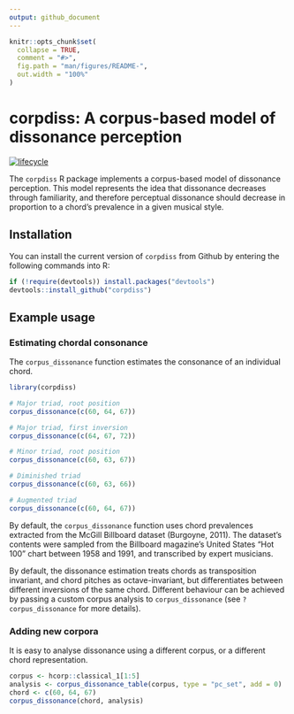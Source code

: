 ```yaml
---
output: github_document
---
```


<!-- README.md is generated from README.Rmd. Please edit that file -->

```r
knitr::opts_chunk$set(
  collapse = TRUE,
  comment = "#>",
  fig.path = "man/figures/README-",
  out.width = "100%"
)
```
# corpdiss: A corpus-based model of dissonance perception

[![lifecycle](https://img.shields.io/badge/lifecycle-experimental-orange.svg)](https://www.tidyverse.org/lifecycle/#experimental)

The `corpdiss` R package implements a corpus-based model of dissonance perception.
This model represents the idea that dissonance decreases through familiarity, 
and therefore perceptual dissonance should decrease in proportion to 
a chord's prevalence in a given musical style.

## Installation

You can install the current version of `corpdiss` from Github by entering
the following commands into R:

``` r
if (!require(devtools)) install.packages("devtools")
devtools::install_github("corpdiss")
```

## Example usage

### Estimating chordal consonance

The `corpus_dissonance` function estimates the consonance of an individual chord.

```r
library(corpdiss)

# Major triad, root position
corpus_dissonance(c(60, 64, 67))

# Major triad, first inversion
corpus_dissonance(c(64, 67, 72))

# Minor triad, root position
corpus_dissonance(c(60, 63, 67))

# Diminished triad
corpus_dissonance(c(60, 63, 66))

# Augmented triad
corpus_dissonance(c(60, 64, 67))
```

By default, the `corpus_dissonance` function uses chord prevalences 
extracted from the McGill Billboard dataset (Burgoyne, 2011).
The dataset's contents were sampled from the Billboard magazine's
United States "Hot 100" chart between 1958 and 1991,
and transcribed by expert musicians.

By default,
the dissonance estimation treats chords as transposition invariant,
and chord pitches as octave-invariant,
but differentiates between different inversions of the same chord.
Different behaviour can be achieved by passing a custom corpus analysis
to `corpus_dissonance` (see `?corpus_dissonance` for more details).

### Adding new corpora

It is easy to analyse dissonance using a different corpus,
or a different chord representation.

```r
corpus <- hcorp::classical_1[1:5]
analysis <- corpus_dissonance_table(corpus, type = "pc_set", add = 0)
chord <- c(60, 64, 67)
corpus_dissonance(chord, analysis)
```
